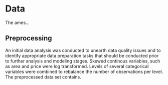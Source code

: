# Data
The ames...

## Preprocessing
An initial data analysis was conducted to unearth data quality issues and to identify appropriate data preparation tasks that should be conducted prior to further analysis and modeling stages. Skewed continous variables, such as area and price were log transformed. Levels of several categorical variables were combined to rebalance the number of observations per level. The preprocessed data set contains.
